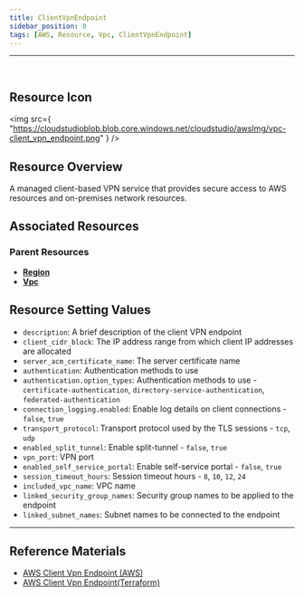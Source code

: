 ```yaml
---
title: ClientVpnEndpoint
sidebar_position: 0
tags: [AWS, Resource, Vpc, ClientVpnEndpoint]
---
```


<hr />
<br />

## Resource Icon

<img
    src={
        "https://cloudstudioblob.blob.core.windows.net/cloudstudio/awsImg/vpc-client_vpn_endpoint.png"
    }
/>

## Resource Overview

A managed client-based VPN service that provides secure access to AWS resources and on-premises network resources.

## Associated Resources

### Parent Resources

-   [**Region**](https://docs.cstudio.app/docs/resource/aws/Base/Region)
-   [**Vpc**](https://docs.cstudio.app/docs/resource/aws/Vpc/Vpc)

## Resource Setting Values

-   `description`: A brief description of the client VPN endpoint
-   `client_cidr_block`: The IP address range from which client IP addresses are allocated
-   `server_acm_certificate_name`: The server certificate name
-   `authentication`: Authentication methods to use
-   `authentication.option_types`: Authentication methods to use - `certificate-authentication`, `directory-service-authentication`, `federated-authentication`
-   `connection_logging.enabled`: Enable log details on client connections - `false`, `true`
-   `transport_protocol`: Transport protocol used by the TLS sessions - `tcp`, `udp`
-   `enabled_split_tunnel`: Enable split-tunnel - `false`, `true`
-   `vpn_port`: VPN port
-   `enabled_self_service_portal`: Enable self-service portal - `false`, `true`
-   `session_timeout_hours`: Session timeout hours - `8`, `10`, `12`, `24`
-   `included_vpc_name`: VPC name
-   `linked_security_group_names`: Security group names to be applied to the endpoint
-   `linked_subnet_names`: Subnet names to be connected to the endpoint

---

## Reference Materials

-   [AWS Client Vpn Endpoint (AWS)](https://docs.aws.amazon.com/ko_kr/vpn/latest/clientvpn-admin/cvpn-working-endpoints.html)
-   [AWS Client Vpn Endpoint(Terraform)](https://registry.terraform.io/providers/hashicorp/aws/latest/docs/resources/ec2_client_vpn_endpoint)
